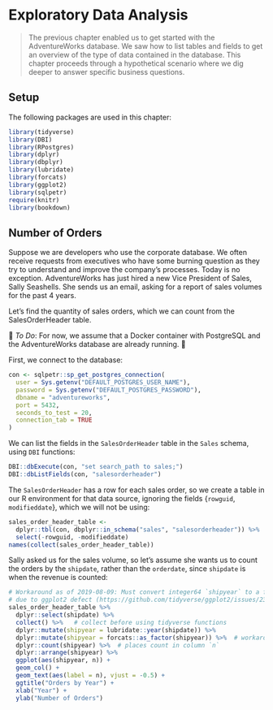 # Exploratory Data Analysis {#chapter_exploratory-data-analysis}

> The previous chapter enabled us to get started with the AdventureWorks database. We saw how to list tables and fields to get an overview of the type of data contained in the database. This chapter proceeds through a hypothetical scenario where we dig deeper to answer specific business questions.

## Setup

The following packages are used in this chapter:
```r
library(tidyverse)
library(DBI)
library(RPostgres)
library(dplyr)
library(dbplyr)
library(lubridate)
library(forcats)
library(ggplot2)
library(sqlpetr)
require(knitr)
library(bookdown)
```

## Number of Orders
Suppose we are developers who use the corporate database. We often receive requests from executives who have some burning question as they try to understand and improve the company's processes. Today is no exception. AdventureWorks has just hired a new Vice President of Sales, Sally Seashells. She sends us an email, asking for a report of sales volumes for the past 4 years.

Let's find the quantity of sales orders, which we can count from the SalesOrderHeader table.

&#x1F53B;&nbsp;_To Do_: For now, we assume that a Docker container with PostgreSQL and the AdventureWorks database are already running.&nbsp;&#x1F53A;

First, we connect to the database:
```r
con <- sqlpetr::sp_get_postgres_connection(
  user = Sys.getenv("DEFAULT_POSTGRES_USER_NAME"),
  password = Sys.getenv("DEFAULT_POSTGRES_PASSWORD"),
  dbname = "adventureworks",
  port = 5432, 
  seconds_to_test = 20, 
  connection_tab = TRUE
)
```

We can list the fields in the `SalesOrderHeader` table in the `Sales` schema, using `DBI` functions:
```r
DBI::dbExecute(con, "set search_path to sales;")
DBI::dbListFields(con, "salesorderheader")
```

The `SalesOrderHeader` has a row for each sales order, so we create a table in our R environment for that data source, ignoring the fields {`rowguid`, `modifieddate`}, which we will not be using:
```r
sales_order_header_table <- 
  dplyr::tbl(con, dbplyr::in_schema("sales", "salesorderheader")) %>% 
  select(-rowguid, -modifieddate)
names(collect(sales_order_header_table))
```

Sally asked us for the sales volume, so let's assume she wants us to count the orders by the `shipdate`, rather than the `orderdate`, since `shipdate` is when the revenue is counted:
```r
# Workaround as of 2019-08-09: Must convert integer64 `shipyear` to a factor,
# due to ggplot2 defect (https://github.com/tidyverse/ggplot2/issues/2377)
sales_order_header_table %>% 
  dplyr::select(shipdate) %>% 
  collect() %>%   # collect before using tidyverse functions
  dplyr::mutate(shipyear = lubridate::year(shipdate)) %>% 
  dplyr::mutate(shipyear = forcats::as_factor(shipyear)) %>%  # workaround
  dplyr::count(shipyear) %>%  # places count in column `n`
  dplyr::arrange(shipyear) %>%
  ggplot(aes(shipyear, n)) + 
  geom_col() + 
  geom_text(aes(label = n), vjust = -0.5) + 
  ggtitle("Orders by Year") + 
  xlab("Year") + 
  ylab("Number of Orders")
```

